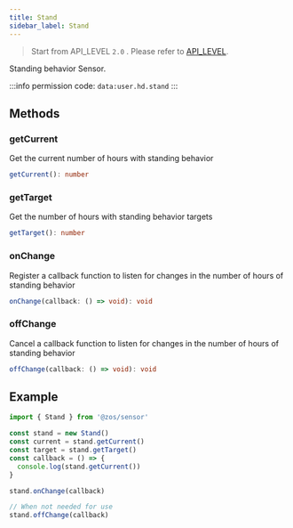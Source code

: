 ```yaml
---
title: Stand
sidebar_label: Stand
---
```


> Start from API_LEVEL `2.0` . Please refer to [API_LEVEL](../../../../guides/framework/device/compatibility.md).

Standing behavior Sensor.

:::info
permission code: `data:user.hd.stand`
:::

## Methods

### getCurrent

Get the current number of hours with standing behavior

```ts
getCurrent(): number
```

### getTarget

Get the number of hours with standing behavior targets

```ts
getTarget(): number
```

### onChange

Register a callback function to listen for changes in the number of hours of standing behavior

```ts
onChange(callback: () => void): void
```

### offChange

Cancel a callback function to listen for changes in the number of hours of standing behavior

```ts
offChange(callback: () => void): void
```

## Example

```js
import { Stand } from '@zos/sensor'

const stand = new Stand()
const current = stand.getCurrent()
const target = stand.getTarget()
const callback = () => {
  console.log(stand.getCurrent())
}

stand.onChange(callback)

// When not needed for use
stand.offChange(callback)
```
